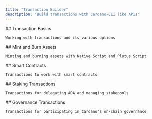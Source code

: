 ```yaml
---
title: "Transaction Builder"
description: "Build transactions with Cardano-CLI like APIs"
---
```


<Cards>
  <Card href="/apis/txbuilder/basics">
    ## Transaction Basics

    Working with transactions and its various options
  </Card>

  <Card href="/apis/txbuilder/minting">
    ## Mint and Burn Assets

    Minting and burning assets with Native Script and Plutus Script
  </Card>

  <Card href="/apis/txbuilder/smart-contracts">
    ## Smart Contracts

    Transactions to work with smart contracts
  </Card>

  <Card href="/apis/txbuilder/staking">
    ## Staking Transactions

    Transactions for delegating ADA and managing stakepools
  </Card>

  <Card href="/apis/txbuilder/governance">
    ## Governance Transactions

    Transactions for participating in Cardano's on-chain governance
  </Card>
</Cards>